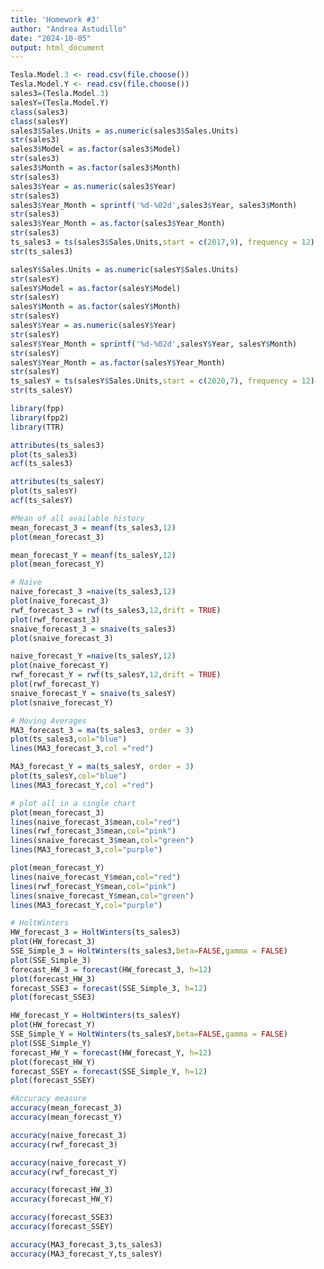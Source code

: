 ---
title: 'Homework #3'
author: "Andrea Astudillo"
date: "2024-10-05"
output: html_document
---

```{r}
Tesla.Model.3 <- read.csv(file.choose())
Tesla.Model.Y <- read.csv(file.choose())
sales3=(Tesla.Model.3)
salesY=(Tesla.Model.Y)
class(sales3)
class(salesY)
sales3$Sales.Units = as.numeric(sales3$Sales.Units)
str(sales3)
sales3$Model = as.factor(sales3$Model)
str(sales3)
sales3$Month = as.factor(sales3$Month)
str(sales3)
sales3$Year = as.numeric(sales3$Year)
str(sales3)
sales3$Year_Month = sprintf('%d-%02d',sales3$Year, sales3$Month)
str(sales3)
sales3$Year_Month = as.factor(sales3$Year_Month)
str(sales3)
ts_sales3 = ts(sales3$Sales.Units,start = c(2017,9), frequency = 12)
str(ts_sales3)

salesY$Sales.Units = as.numeric(salesY$Sales.Units)
str(salesY)
salesY$Model = as.factor(salesY$Model)
str(salesY)
salesY$Month = as.factor(salesY$Month)
str(salesY)
salesY$Year = as.numeric(salesY$Year)
str(salesY)
salesY$Year_Month = sprintf('%d-%02d',salesY$Year, salesY$Month)
str(salesY)
salesY$Year_Month = as.factor(salesY$Year_Month)
str(salesY)
ts_salesY = ts(salesY$Sales.Units,start = c(2020,7), frequency = 12)
str(ts_salesY)

library(fpp)
library(fpp2)
library(TTR)

attributes(ts_sales3)
plot(ts_sales3)
acf(ts_sales3)

attributes(ts_salesY)
plot(ts_salesY)
acf(ts_salesY)

#Mean of all available history
mean_forecast_3 = meanf(ts_sales3,12)
plot(mean_forecast_3)

mean_forecast_Y = meanf(ts_salesY,12)
plot(mean_forecast_Y)

# Naive
naive_forecast_3 =naive(ts_sales3,12)
plot(naive_forecast_3)
rwf_forecast_3 = rwf(ts_sales3,12,drift = TRUE)
plot(rwf_forecast_3)
snaive_forecast_3 = snaive(ts_sales3)
plot(snaive_forecast_3)

naive_forecast_Y =naive(ts_salesY,12)
plot(naive_forecast_Y)
rwf_forecast_Y = rwf(ts_salesY,12,drift = TRUE)
plot(rwf_forecast_Y)
snaive_forecast_Y = snaive(ts_salesY)
plot(snaive_forecast_Y)

# Moving Averages
MA3_forecast_3 = ma(ts_sales3, order = 3)
plot(ts_sales3,col="blue")
lines(MA3_forecast_3,col ="red")

MA3_forecast_Y = ma(ts_salesY, order = 3)
plot(ts_salesY,col="blue")
lines(MA3_forecast_Y,col ="red")

# plot all in a single chart
plot(mean_forecast_3)
lines(naive_forecast_3$mean,col="red")
lines(rwf_forecast_3$mean,col="pink")
lines(snaive_forecast_3$mean,col="green")
lines(MA3_forecast_3,col="purple")

plot(mean_forecast_Y)
lines(naive_forecast_Y$mean,col="red")
lines(rwf_forecast_Y$mean,col="pink")
lines(snaive_forecast_Y$mean,col="green")
lines(MA3_forecast_Y,col="purple")

# HoltWinters
HW_forecast_3 = HoltWinters(ts_sales3)
plot(HW_forecast_3)
SSE_Simple_3 = HoltWinters(ts_sales3,beta=FALSE,gamma = FALSE)
plot(SSE_Simple_3)
forecast_HW_3 = forecast(HW_forecast_3, h=12)
plot(forecast_HW_3)
forecast_SSE3 = forecast(SSE_Simple_3, h=12)
plot(forecast_SSE3)

HW_forecast_Y = HoltWinters(ts_salesY)
plot(HW_forecast_Y)
SSE_Simple_Y = HoltWinters(ts_salesY,beta=FALSE,gamma = FALSE)
plot(SSE_Simple_Y)
forecast_HW_Y = forecast(HW_forecast_Y, h=12)
plot(forecast_HW_Y)
forecast_SSEY = forecast(SSE_Simple_Y, h=12)
plot(forecast_SSEY)

#Accuracy measure
accuracy(mean_forecast_3)
accuracy(mean_forecast_Y)

accuracy(naive_forecast_3)
accuracy(rwf_forecast_3)

accuracy(naive_forecast_Y)
accuracy(rwf_forecast_Y)

accuracy(forecast_HW_3)
accuracy(forecast_HW_Y)

accuracy(forecast_SSE3)
accuracy(forecast_SSEY)

accuracy(MA3_forecast_3,ts_sales3)
accuracy(MA3_forecast_Y,ts_salesY)
```

